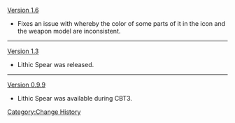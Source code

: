 [[Version 1.6]]
*Fixes an issue with whereby the color of some parts of it in the icon and the weapon model are inconsistent.
----
[[Version 1.3]]
*Lithic Spear was released.
----
[[Version 0.9.9]]
*Lithic Spear was available during CBT3.
<noinclude>[[Category:Change History]]</noinclude>